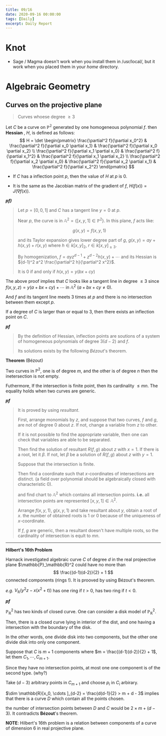 ```yaml
---
title: 09/16
date: 2020-09-16 00:00:00
tags: [Daily]
excerpt: Daily Report
---
```


# Knot 

* Sage / Magma doesn't work when you install them in /usr/local/, but it work when you placed them in your _home_ directory.

# Algebraic Geometry

## Curves on the projective plane

> Curves whoese degree $\geq 3$

Let $C$ be a curve on $\mathbb{P^2}$ generated by one homogeneous polynomial $f$. then __Hessian__ , $H$, is defined as follows:
$$
H = \det 
\begin{pmatrix}
\frac{\partial^2 f}{\partial x_0^2} & \frac{\partial^2 f}{\partial x_0 \partial x_1} & \frac{\partial^2 f}{\partial x_0 \partial x_2} \\
\frac{\partial^2 f}{\partial x_1 \partial x_0} & \frac{\partial^2 f}{\partial x_1^2} & \frac{\partial^2 f}{\partial x_1 \partial x_2} \\
\frac{\partial^2 f}{\partial x_2 \partial x_0} & \frac{\partial^2 f}{\partial x_2 \partial x_1} & \frac{\partial^2 f}{\partial x_2^2}
\end{pmatrix}
$$

* If $C$ has a inflection point $p$, then the value of $H$ at $p$ is $0$.

* It is the same as the Jacobian matrix of the gradient of $f$, $H(f(x)) =J(\nabla f(x))$.

___pf)___

> Let $p = [0, 0, 1]$ and $C$ has a tangent line $y=0$ at $p$.
>
> Near $p$, the curve is in $\mathbb{A}^2 = \{[x,y,1] \in \mathbb{P}^2\}$. In this plane, $f$ acts like:
>
> $$g(x,y) = f(x,y,1)$$
>
> and its Taylor expansion gives lower degree part of $g$, $g(x,y) = ay + h(x,y) + r(x,y)$ where $h \in k[x,y]_2$, $r \in k[x,y]_{\geq3}$.
>
> By homogenization, $f = ayz^{d-1} + z^{d-2} h(x,y) + \cdots$ and its Hessian is $(d-1)^2 a^2 \frac{\partial^2 h}{\partial^2 x^2}$.
>
> It is $0$ if and only if $h(x,y) = y(bx + cy)$

The above proof implies that $C$ looks like a tangent line in degree $\leq 3$ since $f(x,y,z) = y(a+bx+cy) + \cdots \text{ in } \mathbb{A}^2$ ($a+bx+cy \neq 0$).

And $f$ and its tangent line meets $3$ times at $p$ and there is no intersection between them except $p$.

If a degree of $C$ is larger than or equal to $3$, then there exists an inflection point on $C$.

___pf___

> By the definition of Hessian, inflection points are soutions of a system of homogeneous polynomials of degree $3(d-2)$ and $f$.
>
> Its solutions exists by the following _Bézout_'s theorem.

__Theorem__ (Bézout)

Two curves in $\mathbb{P}^2$, one is of degree $m$, and the other is of degree $n$ then the inetersection is not empty.

Futhermore, If the intersection is finite point, then its cardinality $\leq mn$. The equality holds when two curves are generic.

___pf___

> It is proved by using _resultant_.
>
> First, arrange monomials by $z$, and suppose that two curves, $f$ and $g$, are not of degree $0$ about $z$. If not, change a variable from $z$ to other.
>
> If it is not possible to find the appropriate variable, then one can check that variables are able to be separated.
>
> Then find the solution of resultant $R(f,g)$ about $z$ with $x=1$. If there is a root, let it $\beta$. If not, let $\beta$ be a solution of $R(f,g)$ about $z$ with $y=1$.
>
> Suppose that the intersection is finite.
>
> Then find a coordinate such that $x$-coordinates of intersections are distinct. (a field over polynomial should be algebraically closed with characteristic $0$).
>
> and find chart to $\mathbb{A}^2$ which contains all intersection points. __i.e.__ all intersection points are represented $[x,y,1] \in \mathbb{A}^2$.
>
> Arrange $f(x,y,1)$, $g(x,y,1)$ and take resultant about $y$, obtain a root of $x$. the number of obtained roots is $1$ or $0$ because of the uniqueness of $x$-coordinate.
>
> If $f$, $g$ are generic, then a resultant doesn't have multiple roots, so the cardinality of intersection is eqult to $mn$.

---

__Hilbert's 16th Problem__

Harnack investigated algebraic curve $C$ of degree $d$ in the real projeective plane $\mathbb{P}_\mathbb{R}^2 could have no more than
$$
\frac{(d-1)(d-2)}{2} + 1
$$
connected components (rings !). It is prooved by using Bézout's theorem.

_e.g._ $V_\mathbb{R}(y^2 z - x(x^2 + t))$ has one ring if $t>0$, has two ring if $t<0$.

___pf___

$\mathbb{P}_\mathbb{R}^2$ has two kinds of closed curve. One can consider a disk model of $\mathbb{P}_\mathbb{R}^2$.

Then, there is a closed curve lying in interior of the dist, and one having a intersection with the boundary of the disk.

In the other words, one divide disk into two components, but the other one divide disk into only one component.

Suppose that $C$ is $m+1$ components where $m = \frac{(d-1)(d-2)}{2} + 1$, let them $C_1, \cdots, C_{m+1}$.

Since they have no intersection points, at most one one component is of the second type. (why?)

Take $(d-3)$ arbitrary points in $C_{m+1}$ and choose $p_i$ in $C_i$ arbirary.

$\dim \mathbb{R}[x_0, \cdots ]_{d-2} = \frac{d(d-1}{2} > m + d - 3$ implies that there is a curve $D$ which contain all the points chosen.

the number of intersection points between $D$ and $C$ would be $2\times m+ (d-3)$. It contradicts __Bézout__'s theorem.

__NOTE__: Hilbert's 16th problem is a relation between components of a curve of dimension 6 in real projective plane.